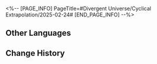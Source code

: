<%-- [PAGE_INFO]
PageTitle=#Divergent Universe/Cyclical Extrapolation/2025-02-24#
[END_PAGE_INFO] --%>
{{Event
|name              = Cyclical Extrapolation: Returning Memories
|image             = Event Cyclical Extrapolation Returning Memories.png
|type              = Cyclical Extrapolation
|time_known        = yes
|time_start        = 2025-02-24 04:00:00
|time_end          = 2025-03-03 03:59:59
}}

{{Cyclical Extrapolation
|boons      = 
|curios     = Memory Cycle (Decrypted)
|equations  = 
|trailblaze = 
|rewards    = Relic Remains*30; Lost Crystal*3
|boss_1_1   = Voidranger: Trampler; Decaying Shadow; Dreamjolt Troupe's Sweet Gorilla; "Tomorrow in Harmonious Chords"; "Present Inebriated in Revelry"
|boss_1_2   = Automaton Grizzly (Bug); Frigid Prowler (Bug); Disciples of Sanctus Medicus: Shape Shifter (Bug); Aurumaton Gatekeeper (Bug); Senior Staff: Team Leader (Bug); Dreamjolt Troupe's Beyond Overcooked (Bug); Dreamjolt Troupe's Sweet Gorilla (Bug); "Past Confined and Caged" (Bug); Memory Zone Meme "Shell of Faded Rage" (Bug); Howling Casket (Bug); Furiae Praetor (Bug)
|boss_2_1   = Voidranger: Trampler (Bug); Decaying Shadow (Bug); Dreamjolt Troupe's Sweet Gorilla (Bug); "Tomorrow in Harmonious Chords" (Bug); "Present Inebriated in Revelry" (Bug)
|boss_2_2   = Svarog (Complete); Abundant Ebon Deer (Complete); Swarm: True Sting (Complete); Argenti (Complete)
|boss_3     = Borisin Warhead: Hoolay (Complete)
|rules      = Obtain this week's Preset Constructs upon entering the first plane
|root       = Divergent Universe: The Human Comedy
}}

==Other Languages==
{{Other Languages
|en   = Cyclical Extrapolation: Returning Memories
|zhs  = 周期演算：旧忆轮转
|zht  = 週期演算：舊憶輪轉
|ja   = 周期演算：巡る過去の記憶
|ko   = 주기 연산: 기억의 윤회
|es   = Cálculo periódico: Ciclo de recuerdos
|fr   = Calcul cyclique&nbsp;: Retour des souvenirs
|ru   = Цикличное вычисление: Кружение воспоминаний
|th   = การคำนวณแบบรอบ: วงจรความทรงจำเก่า
|vi   = Ngoại Suy Chu Kỳ: Ký Ức Trở Về
|de   = Zyklische Berechnung: Wiederkehrende Erinnerungen
|id   = Kalkulasi Siklus: Memutar Kenangan Lama
|pt   = Extrapolação Cíclica: Memórias Retornantes
}}

==Change History==
{{Change History|3.0}}